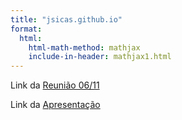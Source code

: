 ```yaml
---
title: "jsicas.github.io"
format:
  html:
    html-math-method: mathjax
    include-in-header: mathjax1.html
---
```


Link da [Reunião 06/11](scripts/ic/politica_de_limiar.qmd)

Link da [Apresentação](apresentacoes/ME715_Apresentacao.html)
